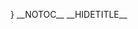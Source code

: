 <templatestyles src="Startpage/styles.css" />
<div id="startpage">
{{{{NAMESPACE}}:{{PAGENAME}}/Bannerbox}}
<div style="margin:20px 0">
{{{{NAMESPACE}}:{{PAGENAME}}/Image cards}}
</div>
<div class="sectionflexcontainer col2 frame">
<div>
==News==
{{{{NAMESPACE}}:{{PAGENAME}}/News}}
</div>
<div>
==Events==
{{{{NAMESPACE}}:{{PAGENAME}}/Events}}
</div>
</div>
<div class="sectionflexcontainer col3 background">
<div>
==Sales==
{{{{NAMESPACE}}:{{PAGENAME}}/Sales}}
</div>
<div>
==Production==
{{{{NAMESPACE}}:{{PAGENAME}}/Production}}
</div>
<div>
==HR==
{{{{NAMESPACE}}:{{PAGENAME}}/HR}}
</div>
</div>
<div class="sectionflexcontainer col2 frame">
<div>
==Meeting minutes==
{{{{NAMESPACE}}:{{PAGENAME}}/Minutes}}
</div>
<div>
==Contact==
{{{{NAMESPACE}}:{{PAGENAME}}/Contact}}
</div>
</div>
<div style="margin-top:10px">
<bs:tagcloud renderer="text" store="category" width="100%" showcount="true" minsize="5" maxsize="30" exclude="BPMN, Imported vocabulary, Pages using DynamicPageList3 parser tag, Pages using DynamicPageList parser function" />
</div>
</div>
{{Dropdown|ddid=edit|Content={{#subpages:{{FULLPAGENAME}}|kidsonly=yes}}}}
__NOTOC__
__HIDETITLE__
<no-comment-streams />